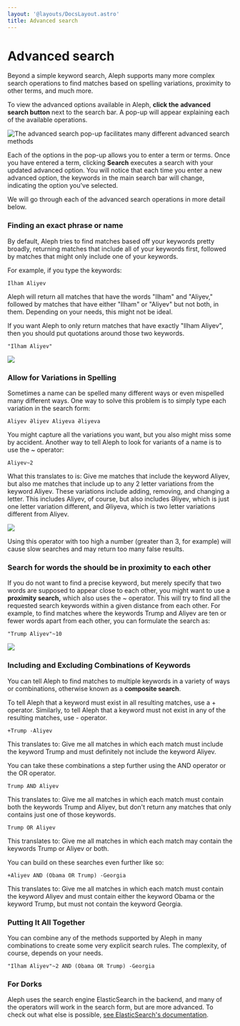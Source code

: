 ```yaml
---
layout: '@layouts/DocsLayout.astro'
title: Advanced search
---
```


# Advanced search

<p class="lead">
  Beyond a simple keyword search, Aleph supports many more complex search
  operations to find matches based on spelling variations, proximity to other
  terms, and much more.
</p>

To view the advanced options available in Aleph, **click the** **advanced search button** next to the search bar. A pop-up will appear explaining each of the available operations.

![The advanced search pop-up facilitates many different advanced search methods](</assets/Screen Shot 2021-02-11 at 10.32.31.png>)

Each of the options in the pop-up allows you to enter a term or terms. Once you have entered a term, clicking **Search** executes a search with your updated advanced option. You will notice that each time you enter a new advanced option, the keywords in the main search bar will change, indicating the option you've selected.

We will go through each of the advanced search operations in more detail below.

### Finding an exact phrase or name

By default, Aleph tries to find matches based off your keywords pretty broadly, returning matches that include all of your keywords first, followed by matches that might only include one of your keywords.

For example, if you type the keywords:

```
Ilham Aliyev
```

Aleph will return all matches that have the words "Ilham" and "Aliyev," followed by matches that have either "Ilham" or "Aliyev" but not both, in them. Depending on your needs, this might not be ideal.

If you want Aleph to only return matches that have exactly "Ilham Aliyev", then you should put quotations around those two keywords.

```
"Ilham Aliyev"
```

![](/assets/ilham_aliyev_exact.png)

### Allow for Variations in Spelling

Sometimes a name can be spelled many different ways or even mispelled many different ways. One way to solve this problem is to simply type each variation in the search form:

```
Aliyev Əliyev Aliyeva Əliyeva
```

You might capture all the variations you want, but you also might miss some by accident. Another way to tell Aleph to look for variants of a name is to use the \~ operator:

```
Aliyev~2
```

What this translates to is: Give me matches that include the keyword Aliyev, but also me matches that include up to any 2 letter variations from the keyword Aliyev. These variations include adding, removing, and changing a letter. This includes Aliyev, of course, but also includes Əliyev, which is just one letter variation different, and Əliyeva, which is two letter variations different from Aliyev.

![](/assets/variation_search.png)

<Callout theme="danger">
  Using this operator with too high a number (greater than 3, for example) will
  cause slow searches and may return too many false results.
</Callout>

### Search for words the should be in proximity to each other

If you do not want to find a precise keyword, but merely specify that two words are supposed to appear close to each other, you might want to use a **proximity search,** which also uses the \~ operator. This will try to find all the requested search keywords within a given distance from each other. For example, to find matches where the keywords Trump and Aliyev are ten or fewer words apart from each other, you can formulate the search as:

```
"Trump Aliyev"~10
```

![](/assets/proximity_search.png)

### Including and Excluding Combinations of Keywords

You can tell Aleph to find matches to multiple keywords in a variety of ways or combinations, otherwise known as a **composite search**.

To tell Aleph that a keyword must exist in all resulting matches, use a + operator. Similarly, to tell Aleph that a keyword must not exist in any of the resulting matches, use - operator.

```
+Trump -Aliyev
```

This translates to: Give me all matches in which each match must include the keyword Trump and must definitely not include the keyword Aliyev.

You can take these combinations a step further using the AND operator or the OR operator.

```
Trump AND Aliyev
```

This translates to: Give me all matches in which each match must contain both the keywords Trump and Aliyev, but don't return any matches that only contains just one of those keywords.

```
Trump OR Aliyev
```

This translates to: Give me all matches in which each match may contain the keywords Trump or Aliyev or both.

You can build on these searches even further like so:

```
+Aliyev AND (Obama OR Trump) -Georgia
```

This translates to: Give me all matches in which each match must contain the keyword Aliyev and must contain either the keyword Obama or the keyword Trump, but must not contain the keyword Georgia.

### Putting It All Together

You can combine any of the methods supported by Aleph in many combinations to create some very explicit search rules. The complexity, of course, depends on your needs.

```
"Ilham Aliyev"~2 AND (Obama OR Trump) -Georgia
```

### For Dorks

Aleph uses the search engine ElasticSearch in the backend, and many of the operators will work in the search form, but are more advanced. To check out what else is possible, [see ElasticSearch's documentation](https://www.elastic.co/guide/en/elasticsearch/reference/current/query-dsl-query-string-query.html#query-string-syntax).
